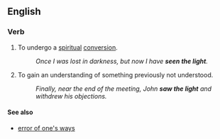 ==English==

===Verb===
{{en-verb|sees the light|seeing the light|saw the light|seen the light|inf=[[see]] [[the]] [[light]]}}

# {{idiom|religious}} To undergo a [[spiritual]] [[conversion]].
#: ''Once I was lost in darkness, but now I have '''seen the light'''.''
# {{idiom}} To gain an understanding of something previously not understood.
#: ''Finally, near the end of the meeting, John '''saw the light''' and withdrew his objections.''

====See also====
*[[error of one's ways]]